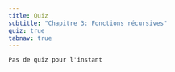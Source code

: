 ```yaml
---
title: Quiz
subtitle: "Chapitre 3: Fonctions récursives"
quiz: true
tabnav: true
---
```

```ed-pb
Pas de quiz pour l'instant

```